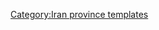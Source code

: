 {{Navbox
|name    = Ardabil Province
|title   = [[File:Flag of Iran.svg|30px]] [[阿爾達比勒省]]
|state      = {{{state|autocollapse}}}
|listclass = hlist
|image   =[[Image:Ardabil in Iran.svg|150px|Ardabil Province]]

|group1  ='''[[首都]]''' 
|list1   =
* [[阿尔达比勒]] 

|group2  ='''[[县 (伊朗)]]''' and '''[[伊朗城市列表]]'''
|list2   ={{Navbox subgroup

| group1 =[[阿尔达比勒县]] 
| list1  =
* [[阿尔达比勒]]
* {{tsl|en|Hir, Iran||Hir}}
| group2 ={{tsl|en|Bileh Savar County||Bileh Savar County}}
| list2  =
* {{tsl|en|Bileh Savar||Bileh Savar}}
* {{tsl|en|Jafarabad, Ardabil||Jafarabad}}
| group3  ={{tsl|en|Germi County||Germi County}} 
| list3   =
* {{tsl|en|Germi||Germi}}
* {{tsl|en|Tazeh Kand-e Angut||Tazeh Kand-e Angut}}
| group4 =[[哈勒哈勒县]]
| list4  =
* [[哈勒哈勒]]
* {{tsl|en|Hashatjin||Hashatjin}}
* {{tsl|en|Kolowr||Kolowr}}
| group5 ={{tsl|en|Kowsar County||Kowsar County}} 
| list5  =
* {{tsl|en|Kivi, Ardabil||Kivi}}
| group6 ={{tsl|en|Meshgin Shahr County||Meshgin Shahr County}} 
| list6 =
* [[梅什金沙赫爾]]
* {{tsl|en|Lahrud||Lahrud}}
* {{tsl|en|Razi, Ardabil||Razi}}
| group7={{tsl|en|Namin County|纳明县|纳明县}}
| list7=
* {{tsl|en|Namin|纳明|纳明}}
* {{tsl|en|Abi Beyglu||Abi Beyglu}}
* {{tsl|en|Anbaran||Anbaran}}
| group8= {{tsl|en|Nir County|尼尔县|尼尔县}} 
| list8=
* [[尼爾 (阿爾達比勒省)]]
* {{tsl|en|Kuraim||Kuraim}}
| group9={{tsl|en|Parsabad County||Parsabad County}}
| list9=
* [[帕爾薩巴德]]
* {{tsl|en|Aslan Duz||Aslan Duz}}
| group10= {{tsl|en|Sareyn County||Sareyn County}}
| list10=
* {{tsl|en|Sareyn||Sareyn}}
}}

<!--- Please add the following if any of them are missing
{{tsl|en|List of cities, towns and villages in Ardabil Province||More....}}
[[آبی‌بیگلو]] 
* * [[اصلاندوز]] 
[[بیله‌سوار]]
* * [[پارس‌آباد]]
[[تازه‌کند انگوت]] 
[[جعفرآباد (اردبیل)|جعفرآباد]] 

* [[خلخال]] 
[[رضی]] 
[[عنبران]] 
* * [[کلور]]
[[كوراييم]]
* [[گرمی]] | 
[[گیوی]] | 
[[لاهرود]] |
[[مشگین‌شهر]] | 
[[نمین]] | 
[[نیر]] |
[[هشتجین]] | 
[[هیر]]   
--->

|group3 ='''Landmarks'''
|list3  = 
* Sardabe Waterfall 
* {{tsl|en|Sheikh Safi al-Din Khānegāh and Shrine Ensemble||Complex of Sheikh Safi-ad-din Ardabili}}
* Emamzadeh Klouver 
* {{tsl|en|Ardabil Bazaar||Ardabil Bazaar}} 
* {{tsl|en|Alvares (ski resort)||Alvares (ski resort)}}
* {{tsl|en|Shorabil Lake||Shorabil湖}} 
* [[撒巴蘭火山]] 
* {{tsl|en|Neor Lake||Neor Lake}} 
* Shapur II  Bas-relief of Meshkinshar 
* Haftkhaneh Cave 
* [[梅什金沙赫尔吊桥|梅什金沙赫尔吊桥e]]
* {{tsl|en|Sarein||Sarein springs}} 
* {{tsl|en|Ardabil Anthropology Museum|阿尔达比勒人类学博物馆|阿尔达比勒人类学博物馆}}
* {{tsl|en|Qarah Soo Bridge||Qarah Soo Bridge}}

|group4=Places
|list4={{tsl|en|List of cities, towns and villages in Ardabil Province||List of cities, towns and villages in Ardabil Province}}

|below   = 
}}<noinclude>
{{collapsible option}}
[[Category:Iran province templates]]

</noinclude>